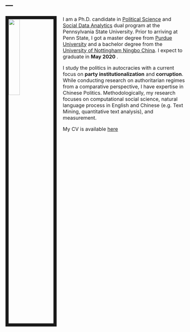 ---
---
<style type="text/css">

body, td {
   font-size: 16px;
}
code.r{
  font-size: 12px;
}
pre {
  font-size: 12px
}
</style>

<link rel="stylesheet" href="styles.css" type="text/css">

<img src="IMG_1702.jpg" style="width:25%; border:10px solid; margin-right: 20px" align="left">

I am a Ph.D. candidate in [Political Science](https://polisci.la.psu.edu/) and [Social Data Analytics](https://soda.la.psu.edu/) dual program at the Pennsylvania State University. Prior to arriving at Penn State, I got a master degree from [Purdue University](https://cla.purdue.edu/academic/polsci/) and a bachelor degree from the [University of Nottingham Ningbo China](https://www.nottingham.edu.cn/en/internationalstudies/home.aspx). I expect to graduate in <b> May 2020 </b>.

I study the politics in autocracies with a current focus on <b>party institutionalization</b> and <b>corruption</b>. While conducting research on authoritarian regimes from a comparative perspective, I have expertise in Chinese Politics. Methodologically, my research focuses on computational social science, natural language process in English and Chinese (e.g. Text Mining, quantitative text analysis), and measurement. 

My CV is available [here](CV_Pang.pdf)
